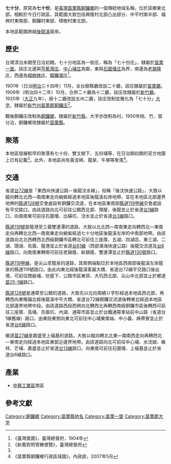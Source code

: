 {{noteTA　
|1 = zh-cn:庄; zh-hk:庄; zh-tw:庄;
}}
'''七十分'''，原寫為'''七十份'''，是[[臺灣|臺灣]][[苗栗縣|苗栗縣]][[銅鑼鄉_(台灣)|銅鑼鄉]]的一個傳統地域名稱，位於該鄉東北部。相較於今日行政區，其範圍大致包括興隆村北部凸出部分、中平村南半部、福興村東南部、銅鑼村東部、樟樹村東北部。

本地區範圍跨越[[後龍溪|後龍溪]]兩岸。

==歷史==
台灣清治末期至日治初期，七十分地區為一街庄，稱為「七十份庄」，隸屬於[[苗栗一堡|苗栗一堡]]。該庄北邊與[[芎蕉灣庄|芎蕉灣庄]]、[[中心埔庄|中心埔庄]]為鄰，東與[[石圍墻_(苗栗縣)|石圍墻庄]]為界，南邊為[[老鷄隆庄|老鷄隆庄]]，西邊為[[樟樹林_(苗栗縣)|樟樹林庄]]、[[銅鑼灣庄|銅鑼灣庄]]<ref name="臺灣堡圖">《臺灣堡圖》，臺灣總督府，1904年</ref>。

1901年（日治[[明治|明治]]三十四年）11月，全台廢縣廳改設二十廳，該庄隸屬於[[苗栗廳|苗栗廳]]。1909年（明治四十二年）10月，合併二十廳為十二廳，該庄改隸屬於[[新竹廳|新竹廳]]。1920年（[[大正|大正]]九年），廢十二廳改設五州二廳，該庄改制並雅化為「七十分」[[大字|大字]]，隸屬於[[新竹州|新竹州]][[苗栗郡|苗栗郡]][[銅鑼庄|銅鑼庄]]<ref>《新舊對照管轄便覽》，臺灣總督府</ref>。

戰後銅鑼庄改制為[[銅鑼鄉_(台灣)|銅鑼鄉]]，隸屬於[[新竹縣|新竹縣]]，大字亦改制為村。1950年桃、竹、苗分治，銅鑼鄉改隸屬於[[苗栗縣|苗栗縣]]。

==聚落==
本地區發展較早的聚落有七十份、雙叉樹下、五份埔等，在日治期初期的官方地圖上已有記載<ref name="臺灣堡圖"/>。此外，本地區尚有黃泥崎、龍泉、牛塚等聚落<ref>《苗栗縣銅鑼鄉行政區域圖》，內政部，2007年5月</ref>。

==交通==
省道[[台72線|台72線]]是「東西向快速公路－後龍汶水線」，俗稱「後汶快速公路」，大致以縱向轉北北西—南南東走向蜿蜒經過本地區後龍溪右岸地帶，並在本地區北部邊界地帶的[[縣道128號|縣道128號]]交會處設有銅鑼交流道，在本地區東南部[[縣道119甲線|縣道119甲線]]交會處設有平交路口。由該道路向北可前往公館西北部、頭屋、後龍並止於省道[[台1線|台1線]]路口，向南南東可前往石圍墻、出磺坑、汶水並止於省道[[台3線|台3線]]路口。

[[縣道119號|縣道119號]]是龍港至三義雙連潭的道路，大致以北北西—南南東走向轉西北—東南走向再轉北北西—南南東走向蜿蜒經過七十分地區後龍溪左岸的中南部地帶。由該道路向北北西轉西北西經銅鑼市區轉北可前往三座厝、五湖、四湖店、東三湖、二湖、頭湖、烏眉、龍港並止於省道[[台61線|台61線]]（西部濱海快速公路）後龍交流道及[[台6線|台6線]]路口，向南南東轉南可前往老鷄隆、新鷄隆、雙連潭並止於[[縣道130號|縣道130號]]路口。

[[縣道119甲線|縣道119甲線]]，是尖山至龍泉的道路，其南側端點位於本地區西南部後龍溪左岸龍泉的縣道119號路口。由此向東北經後龍溪客屬大橋、省道台72線平交路口後出境，可前往關爺埔、坊屋下、公館市區東郊、大坑西北部、尖山中北部並止於鄉道[[苗25-1線|苗25-1線]]路口。

[[縣道128號|縣道128號]]是通霄至公館的道路，大致先以北向南繞Ｕ字形經過本地區西北部，再轉西向東略偏北經後龍溪中平大橋、省道台72線銅鑼交流道後轉東北經過本地區北部邊界地帶中段。由該道路西段西側向北轉西北再轉西南經銅鑼市區後轉西可前往三座厝、高埔、烏眉坑、內湖、通霄市區並止於台鐵通霄車站前中山路（省道台1線舊線）路口，由東段東側向東北可前往中心埔東南端、中小義、麻薺寮並止於省道[[台6線|台6線]]路口。

鄉道[[苗27線|苗27線]]是嘉盛至上福基的道路，大致以縱向轉北北東—南南西走向再轉西北—東南走向經過本地區東部近邊界地帶。由該道路向北可前往中心埔、水流娘、維祥、芒埔、嘉盛並止於省道[[台13線|台13線]]路口，向東南可前往石圍墻、上福基並止於省道台6線路口。

==產業==
*[[中興工業區|中興工業區]]南區

==參考文獻==
{{reflist}}

{{苗栗郡}}

[[Category:銅鑼鄉|Category:銅鑼鄉]]
[[Category:苗栗縣地名|Category:苗栗縣地名]]
[[Category:苗栗一堡|Category:苗栗一堡]]
[[Category:苗栗郡大字|Category:苗栗郡大字]]